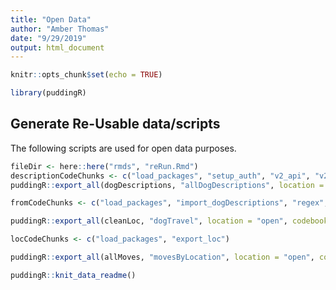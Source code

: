 ```yaml
---
title: "Open Data"
author: "Amber Thomas"
date: "9/29/2019"
output: html_document
---
```


```r
knitr::opts_chunk$set(echo = TRUE)
```

```r
library(puddingR)
```

## Generate Re-Usable data/scripts 
The following scripts are used for open data purposes. 

```r
fileDir <- here::here("rmds", "reRun.Rmd")
descriptionCodeChunks <- c("load_packages", "setup_auth", "v2_api", "v2_clean", "v2_pages", "v2_findDogs", "v2_mapData", "create_single_file", "v1_api", "v1_clean", "lookup_shelter", "find_shelters", "combine_files", "create_dogDescriptions" )
puddingR::export_all(dogDescriptions, "allDogDescriptions", location = "open", codebook = TRUE, scripts = descriptionCodeChunks, script_file = fileDir)

```

```r
fromCodeChunks <- c("load_packages", "import_dogDescriptions", "regex", "setup_spacyR", "label_entities", "cleanLoc")

puddingR::export_all(cleanLoc, "dogTravel", location = "open", codebook = TRUE, scripts = fromCodeChunks, script_file = fileDir)
```

```r
locCodeChunks <- c("load_packages", "export_loc")

puddingR::export_all(allMoves, "movesByLocation", location = "open", codebook = TRUE, scripts = locCodeChunks, script_file = fileDir)
```
```r
puddingR::knit_data_readme()
```

